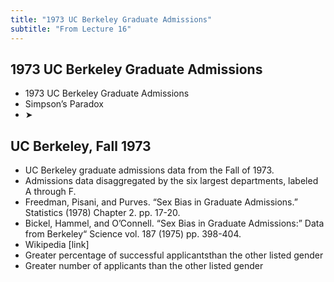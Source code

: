 ```yaml
---
title: "1973 UC Berkeley Graduate Admissions"
subtitle: "From Lecture 16"
---
```


## 1973 UC Berkeley Graduate Admissions

- 1973 UC Berkeley Graduate Admissions
- Simpson’s Paradox
- ➤

## UC Berkeley, Fall 1973

- UC Berkeley graduate admissions data from the Fall of 1973.
- Admissions data disaggregated by the six largest departments, labeled A through F.
- Freedman, Pisani, and Purves. “Sex Bias in Graduate Admissions.” Statistics (1978) Chapter 2.  pp. 17-20.
- Bickel, Hammel, and O’Connell. “Sex Bias in Graduate Admissions:” Data from Berkeley“ Science vol. 187 (1975) pp. 398-404.
- Wikipedia [link]
- Greater percentage of successful applicantsthan the other listed gender
- Greater number of applicants than the other listed gender


